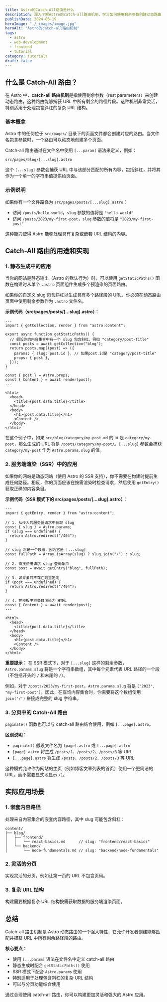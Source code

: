 ```yaml
---
title: Astro的Catch-All路由是什么
description: 深入了解Astro的catch-all路由机制，学习如何使用剩余参数创建动态路由，处理复杂的URL结构和内容集合。
publishDate: 2024-06-19
heroImage: "./_images/image.jpg"
heroAlt: "Astro的catch-all路由机制"
tags:
  - astro
  - web-development
  - frontend
  - tutorial
category: tutorials
draft: false
---
```


## 什么是 Catch-All 路由？

在 Astro 中，**catch-all 路由机制**是指使用剩余参数（rest parameters）来创建动态路由，这种路由能够捕获 URL 中所有剩余的路径片段。这种机制非常灵活，特别适用于处理包含斜杠的复杂 URL 结构。

### 基本概念

Astro 中的任何位于 `src/pages/` 目录下的页面文件都会创建对应的路由。当文件名包含参数时，一个路由可以动态地创建多个页面。

Catch-all 路由通过在文件名中使用 `[...param]` 语法来定义，例如：

```
src/pages/blog/[...slug].astro
```

这个 `[...slug]` 参数会捕获 URL 中与该部分匹配的所有内容，包括斜杠，并将其作为一个单一的字符串值提供给页面。

### 示例说明

如果你有一个文件路径为 `src/pages/posts/[...slug].astro`：

- 访问 `/posts/hello-world`，`slug` 参数的值将是 `"hello-world"`
- 访问 `/posts/2023/my-first-post`，`slug` 参数的值将是 `"2023/my-first-post"`

这种能力使得 Astro 能够处理具有复杂或嵌套 URL 结构的内容。

## Catch-All 路由的用途和实现

### 1. 静态生成中的应用

当你的网站是静态输出（Astro 的默认行为）时，可以使用 `getStaticPaths()` 函数在构建时从单个 `.astro` 页面组件生成多个预渲染的页面路由。

如果你的自定义 slug 包含斜杠以生成具有多个路径段的 URL，你必须在动态路由页面中使用剩余参数作为 `.astro` 文件名。

**示例代码（src/pages/posts/[...slug].astro）：**

```astro
---
import { getCollection, render } from "astro:content";

export async function getStaticPaths() {
  // 假设你的内容集合中有一个 slug 包含斜杠，例如 "category/post-title"
  const posts = await getCollection("blog");
  return posts.map((post) => ({
    params: { slug: post.id }, // 如果post.id是 "category/post-title"
    props: { post },
  }));
}

const { post } = Astro.props;
const { Content } = await render(post);
---

<html>
  <head>
    <title>{post.data.title}</title>
  </head>
  <body>
    <h1>{post.data.title}</h1>
    <Content />
  </body>
</html>
```

在这个例子中，如果 `src/blog/category/my-post.md` 的 id 是 `category/my-post`，那么生成的 URL 将是 `/posts/category/my-post/`。`[...slug]` 参数会捕获 `category/my-post` 作为 `Astro.params.slug` 的值。

### 2. 服务端渲染（SSR）中的应用

如果你的网站是动态网站（使用 Astro 的 SSR 支持），你不需要在构建时提前生成任何路径。相反，你的页面应该在按需渲染时检查请求，然后使用 `getEntry()` 获取正确的内容条目。

**示例代码（SSR 模式下的 src/pages/posts/[...slug].astro）：**

```astro
---
import { getEntry, render } from "astro:content";

// 1. 从传入的服务器请求中获取 slug
const { slug } = Astro.params;
if (slug === undefined) {
  return Astro.redirect("/404");
}

// slug 将是一个数组，因为它是 [...slug]
const fullPath = Array.isArray(slug) ? slug.join("/") : slug;

// 2. 直接使用请求 slug 查询条目
const post = await getEntry("blog", fullPath);

// 3. 如果条目不存在则重定向
if (post === undefined) {
  return Astro.redirect("/404");
}

// 4. 在模板中将条目渲染为 HTML
const { Content } = await render(post);
---

<html>
  <head>
    <title>{post.data.title}</title>
  </head>
  <body>
    <h1>{post.data.title}</h1>
    <Content />
  </body>
</html>
```

**重要提示：** 在 SSR 模式下，对于 `[...slug]` 这样的剩余参数，`Astro.params.slug` 将是一个字符串数组，其中每个元素代表 URL 路径的一个段（不包括开头的 `/` 和末尾的 `/`）。

例如，对于 `/posts/2023/my-first-post`，`Astro.params.slug` 将是 `["2023", "my-first-post"]`。因此，在查询内容集合时，你需要将这个数组使用 `join('/')` 拼接成完整的 slug 字符串。

### 3. 分页中的 Catch-All 路由

`paginate()` 函数也可以与 catch-all 路由结合使用，例如 `[...page].astro`。

**区别说明：**

- `paginate()` 假设文件名为 `[page].astro` 或 `[...page].astro`
- `[page].astro` 将生成 `/posts/1`、`/posts/2`、`/posts/3` 等 URL
- `[...page].astro` 将生成 `/posts`、`/posts/2`、`/posts/3` 等 URL

这种模式允许你为网站的主页（例如博客文章列表的首页）使用一个更简洁的 URL，而不需要显式地显示 `/1`。

## 实际应用场景

### 1. 嵌套内容路径

处理来自内容集合的嵌套内容路径，其中 slug 可能包含斜杠：

```
content/
├── blog/
│   ├── frontend/
│   │   └── react-basics.md      // slug: "frontend/react-basics"
│   └── backend/
│       └── node-fundamentals.md // slug: "backend/node-fundamentals"
```

### 2. 灵活的分页

实现灵活的分页，例如让第一页的 URL 不包含页码。

### 3. 复杂 URL 结构

构建需要根据复杂 URL 结构按需获取数据的服务端渲染页面。

## 总结

Catch-all 路由机制是 Astro 动态路由的一个强大特性，它允许开发者创建能够匹配并捕获 URL 中所有剩余路径段的路由。

**核心要点：**

- 使用 `[...param]` 语法在文件名中定义 catch-all 路由
- 静态生成时配合 `getStaticPaths()` 使用
- SSR 模式下配合 `Astro.params` 使用
- 特别适用于处理包含斜杠的复杂 URL 结构
- 可以与分页功能结合使用

通过合理使用 catch-all 路由，你可以构建更加灵活和强大的 Astro 应用。
